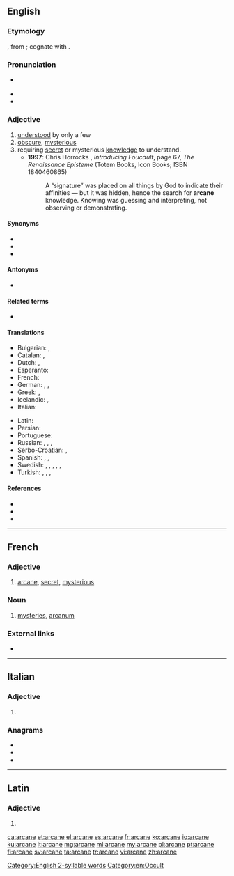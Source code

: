 ==English==

===Etymology===
{{PIE root|en|h₂erk}}
{{bor|en|la|arcānus||hidden, secret}}, from {{m|la|arceō||to shut up, enclose}}; cognate with {{m|la|arca||a chest}}.

===Pronunciation===
* {{a|GA}} {{IPA|/ɑɹˈkeɪn/|lang=en}}
* {{audio|en-us-arcane.ogg|Audio (US)|lang=en}}
* {{rhymes|eɪn|lang=en}}

[[Category:English 2-syllable words]]

===Adjective===
{{en-adj}}

# [[understood]] by only a few
# [[obscure]], [[mysterious]]
# requiring [[secret]] or mysterious [[knowledge]] to understand.
#* '''1997''': Chris Horrocks<!-- illustrated by Zoran Jevtic -->, ''Introducing Foucault'', page 67, ''The Renaissance Episteme'' (Totem Books, Icon Books; ISBN 1840460865)
#*: A “signature” was placed on all things by God to indicate their affinities — but it was hidden, hence the search for '''arcane''' knowledge. Knowing was guessing and interpreting, not observing or demonstrating.

====Synonyms====
* {{l|en|esoteric}}
* {{l|en|recondite}}
* {{l|en|clandestine}}

====Antonyms====
* {{l|en|mundane}}

====Related terms====
* {{l|en|arcana}}

====Translations====
{{trans-top|understood by only a few; obscure}}
* Bulgarian: {{t+|bg|тайнствен}}, {{t+|bg|езотеричен}}
* Catalan: {{t+|ca|arcà|m}}, {{t+|ca|secret|m}}
* Dutch: {{t+|nl|geheim}}, {{t+|nl|duister}}
* Esperanto: {{t+|eo|arkana}}
* French: {{t+|fr|arcane}}
* German: {{t+|de|geheim}}, {{t+|de|geheimnisvoll}}, {{t+|de|obskur}}
* Greek: {{t+|el|απόκρυφος|m|sc=Grek}}, {{t+|el|μυστικός|m|sc=Grek}}
* Icelandic: {{t|is|hulinn|m}}, {{t|is|dulinn|m}}
* Italian: {{t+|it|arcano}}
{{trans-mid}}
* Latin: {{t|la|arcanus}}
* Persian: {{t+|fa|سری|tr=serri|sc=fa-Arab}}
* Portuguese: {{t+|pt|arcano}}
* Russian: {{t+|ru|та́йный}}, {{t+|ru|таи́нственный}}, {{t+|ru|мисти́ческий}}, {{t+|ru|скры́тый}}
* Serbo-Croatian: {{t+|sh|tajanstven}}, {{t+|sh|misteriozan}}
* Spanish: {{t+|es|arcano}}, {{t+|es|secreto}}, {{t|es|misterioso}}
* Swedish: {{t+|sv|esoterisk}}, {{t+|sv|mystisk}}, {{t+|sv|hemlig}}, {{t|sv|fördold}}, {{t+|sv|svårtillgänglig}}, {{t+|sv|sekret}} {{qualifier|antiquated; if used, only in old remnants (ca. –1900) of public administration and law}}
* Turkish: {{t+|tr|esrarlı}}, {{t+|tr|gizemli}}, {{t+|tr|saklı}}, {{t+|tr|içrek}}
{{trans-bottom}}

====References====
* {{R:Webster 1913}}
* {{R:Century 1911}}
* {{R:OneLook}}

[[Category:en:Occult]]

----

==French==

===Adjective===
{{fr-adj}}

# {{label|fr|archaic}} [[arcane]], [[secret]], [[mysterious]]

===Noun===
{{fr-noun|m}}

# {{lb|fr|chiefly|in the plural}} [[mystery|mysteries]], [[arcanum]]

===External links===
* {{R:TLFi}}

----

==Italian==

===Adjective===
{{head|it|adjective form|g=f}}

# {{feminine plural of|arcano|lang=it}}

===Anagrams===
* {{l|it|arance}}
* {{l|it|carena}}
* {{l|it|carnea}}

----

==Latin==

===Adjective===
{{la-adj-form|arcāne}}

# {{inflection of|arcānus||voc|m|s|lang=la}}

[[ca:arcane]]
[[et:arcane]]
[[el:arcane]]
[[es:arcane]]
[[fr:arcane]]
[[ko:arcane]]
[[io:arcane]]
[[ku:arcane]]
[[lt:arcane]]
[[mg:arcane]]
[[ml:arcane]]
[[my:arcane]]
[[pl:arcane]]
[[pt:arcane]]
[[fi:arcane]]
[[sv:arcane]]
[[ta:arcane]]
[[tr:arcane]]
[[vi:arcane]]
[[zh:arcane]]